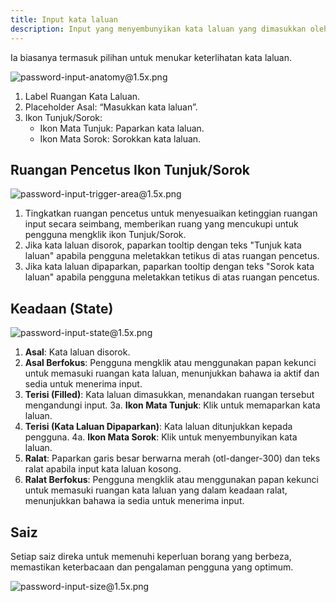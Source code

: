```yaml
---
title: Input kata laluan
description: Input yang menyembunyikan kata laluan yang dimasukkan oleh pengguna dengan selamat, memastikan privasi visual.
---
```


Ia biasanya termasuk pilihan untuk menukar keterlihatan kata laluan.

![password-input-anatomy@1.5x.png](/design/password-input-anatomy1.5x.png)

1. Label Ruangan Kata Laluan.
2. Placeholder Asal: “Masukkan kata laluan”.
3. Ikon Tunjuk/Sorok:
   - Ikon Mata Tunjuk: Paparkan kata laluan.
   - Ikon Mata Sorok: Sorokkan kata laluan.

## Ruangan Pencetus Ikon Tunjuk/Sorok

![password-input-trigger-area@1.5x.png](/design/password-input-trigger-area1.5x.png)

1. Tingkatkan ruangan pencetus untuk menyesuaikan ketinggian ruangan input secara seimbang, memberikan ruang yang mencukupi untuk pengguna mengklik ikon Tunjuk/Sorok.
2. Jika kata laluan disorok, paparkan tooltip dengan teks "Tunjuk kata laluan" apabila pengguna meletakkan tetikus di atas ruangan pencetus.
3. Jika kata laluan dipaparkan, paparkan tooltip dengan teks "Sorok kata laluan" apabila pengguna meletakkan tetikus di atas ruangan pencetus.

## Keadaan (State)

![password-input-state@1.5x.png](/design/password-input-state1.5x.png)

1. **Asal**: Kata laluan disorok.
2. **Asal Berfokus**: Pengguna mengklik atau menggunakan papan kekunci untuk memasuki ruangan kata laluan, menunjukkan bahawa ia aktif dan sedia untuk menerima input.
3. **Terisi (Filled)**: Kata laluan dimasukkan, menandakan ruangan tersebut mengandungi input.
   3a. **Ikon Mata Tunjuk**: Klik untuk memaparkan kata laluan.
4. **Terisi (Kata Laluan Dipaparkan)**: Kata laluan ditunjukkan kepada pengguna.
   4a. **Ikon Mata Sorok**: Klik untuk menyembunyikan kata laluan.
5. **Ralat**: Paparkan garis besar berwarna merah (otl-danger-300) dan teks ralat apabila input kata laluan kosong.
6. **Ralat Berfokus**: Pengguna mengklik atau menggunakan papan kekunci untuk memasuki ruangan kata laluan yang dalam keadaan ralat, menunjukkan bahawa ia sedia untuk menerima input.

## Saiz

Setiap saiz direka untuk memenuhi keperluan borang yang berbeza, memastikan keterbacaan dan pengalaman pengguna yang optimum.

![password-input-size@1.5x.png](/design/password-input-size1.5x.png)
